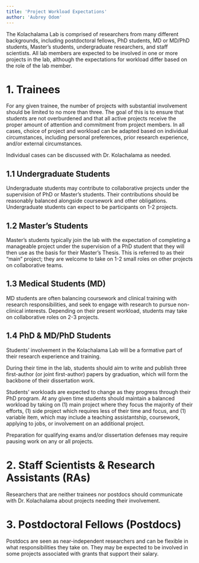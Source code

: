 ```yaml
---
title: 'Project Workload Expectations'
author: 'Aubrey Odom' 
---
```


The Kolachalama Lab is comprised of researchers from many different backgrounds, including postdoctoral fellows, PhD students, MD or MD/PhD students, Master's students, undergraduate researchers, and staff scientists. All lab members are expected to be involved in one or more projects in the lab, although the expectations for workload differ based on the role of the lab member.

# 1. Trainees

For any given trainee, the number of projects with substantial involvement should be limited to no more than three. The goal of this is to ensure that students are not overburdened and that all active projects receive the proper amount of attention and commitment from project members. In all cases, choice of project and workload can be adapted based on individual circumstances, including personal preferences, prior research experience, and/or external circumstances.

Individual cases can be discussed with Dr. Kolachalama as needed.

## 1.1 Undergraduate Students

Undergraduate students may contribute to collaborative projects under the supervision of PhD or Master's students. Their contributions should be reasonably balanced alongside coursework and other obligations. Undergraduate students can expect to be participants on 1-2 projects.

## 1.2 Master's Students

Master's students typically join the lab with the expectation of completing a manageable project under the supervision of a PhD student that they will then use as the basis for their Master's Thesis. This is referred to as their "main" project; they are welcome to take on 1-2 small roles on other projects on collaborative teams.

## 1.3 Medical Students (MD)

MD students are often balancing coursework and clinical training with research responsibilities, and seek to engage with research to pursue non-clinical interests. Depending on their present workload, students may take on collaborative roles on 2-3 projects.

## 1.4 PhD & MD/PhD Students

Students' involvement in the Kolachalama Lab will be a formative part of their research experience and training. 

During their time in the lab, students should aim to write and publish three first-author (or joint first-author) papers by graduation, which will form the backbone of their dissertation work.

Students' workloads are expected to change as they progress through their PhD program. At any given time students should maintain a balanced workload by taking on (1) main project where they focus the majority of their efforts, (1) side project which requires less of their time and focus, and (1) variable item, which may include a teaching assistantship, coursework, applying to jobs, or involvement on an additional project. 

Preparation for qualifying exams and/or dissertation defenses may require pausing work on any or all projects.

# 2. Staff Scientists & Research Assistants (RAs)

Researchers that are neither trainees nor postdocs should communicate with Dr. Kolachalama about projects needing their involvement.

# 3. Postdoctoral Fellows (Postdocs)

Postdocs are seen as near-independent researchers and can be flexible in what responsibilities they take on. They may be expected to be involved in some projects associated with grants that support their salary.
